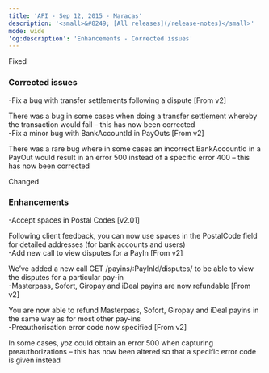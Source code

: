```yaml
---
title: 'API - Sep 12, 2015 - Maracas'  
description: '<small>&#8249; [All releases](/release-notes)</small>'  
mode: wide  
'og:description': 'Enhancements - Corrected issues'  
---
```

  
  <div class="pill pill-orange rn-pill">Fixed</div> 
  
### Corrected issues  
-Fix a bug with transfer settlements following a dispute [From v2]  

There was a bug in some cases when doing a transfer settlement whereby the transaction would fail – this has now been corrected  
-Fix a minor bug with BankAccountId in PayOuts [From v2]  

There was a rare bug where in some cases an incorrect BankAccountId in a PayOut would result in an error 500 instead of a specific error 400 – this has now been corrected  
  <div class="pill pill-blue rn-pill">Changed</div> 
  
### Enhancements  
-Accept spaces in Postal Codes [v2.01]  

Following client feedback, you can now use spaces in the PostalCode field for detailed addresses (for bank accounts and users)  
-Add new call to view disputes for a PayIn [From v2]  

We’ve added a new call GET /payins/:PayInId/disputes/ to be able to view the disputes for a particular pay-in  
-Masterpass, Sofort, Giropay and iDeal payins are now refundable [From v2]  

You are now able to refund Masterpass, Sofort, Giropay and iDeal payins in the same way as for most other pay-ins  
-Preauthorisation error code now specified [From v2]  

In some cases, yoz could obtain an error 500 when capturing preauthorizations – this has now been altered so that a specific error code is given instead